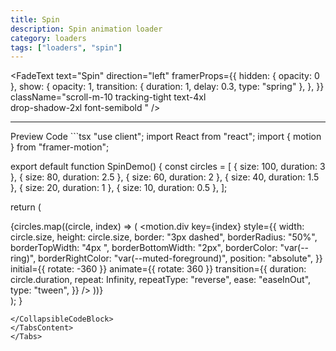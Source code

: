 ```yaml
---
title: Spin
description: Spin animation loader 
category: loaders
tags: ["loaders", "spin"]
---
```


<FadeText
  text="Spin"
  direction="left"
  framerProps={{
    hidden: { opacity: 0 },
    show: {
      opacity: 1,
      transition: { duration: 1, delay: 0.3, type: "spring" },
    },
  }}
  className="scroll-m-10  tracking-tight
        text-4xl  
        drop-shadow-2xl font-semibold  "
/>

---

<Tabs defaultValue="preview" className="my-6">
<TabsList>
<TabsTrigger value="preview">Preview</TabsTrigger>
<TabsTrigger value="code">Code</TabsTrigger>
</TabsList>
<TabsContent value="preview">
<ComponentPreview path="spin" category="loaders" usingCN usingFramer />
</TabsContent>
<TabsContent value="code">
<CollapsibleCodeBlock>
```tsx 
"use client";
import React from "react";
import { motion } from "framer-motion";

export default function SpinDemo() {
  const circles = [
    { size: 100, duration: 3 },
    { size: 80, duration: 2.5 },
    { size: 60, duration: 2 },
    { size: 40, duration: 1.5 },
    { size: 20, duration: 1 },
    { size: 10, duration: 0.5 },
  ];

  return (
    <div className="relative h-64 w-64 flex items-center justify-center">
      {circles.map((circle, index) => (
        <motion.div
          key={index}
          style={{
            width: circle.size,
            height: circle.size,
            border: "3px dashed",
            borderRadius: "50%",
            borderTopWidth: "4px ",
            borderBottomWidth: "2px",
            borderColor: "var(--ring)",
            borderRightColor: "var(--muted-foreground)",
            position: "absolute",
          }}
          initial={{ rotate: -360 }}
          animate={{ rotate: 360 }}
          transition={{
            duration: circle.duration,
            repeat: Infinity,
            repeatType: "reverse",
            ease: "easeInOut",
            type: "tween",
          }}
        />
      ))}
    </div>
  );
}

```
</CollapsibleCodeBlock>
</TabsContent>
</Tabs>
